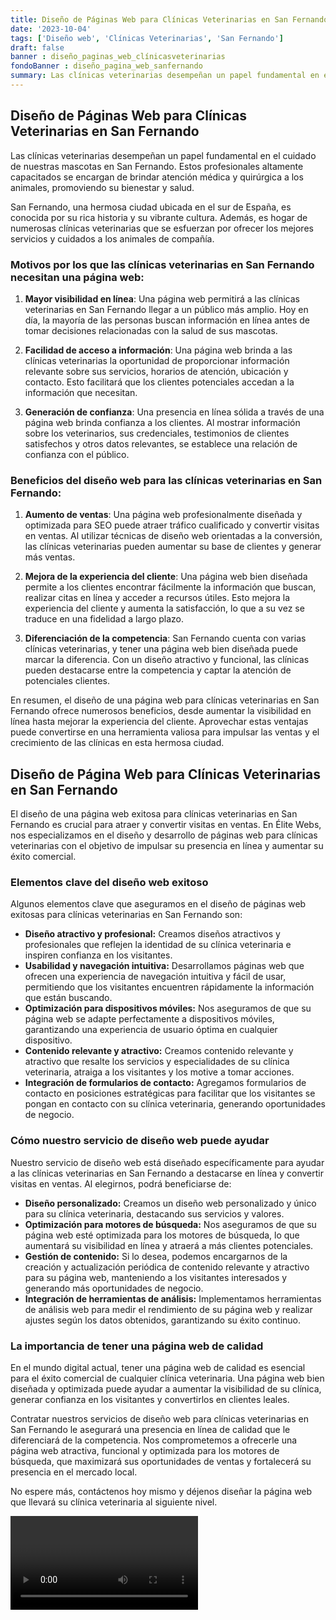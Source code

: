 ```yaml
---
title: Diseño de Páginas Web para Clínicas Veterinarias en San Fernando
date: '2023-10-04'
tags: ['Diseño web', 'Clínicas Veterinarias', 'San Fernando']
draft: false
banner : diseño_paginas_web_clínicasveterinarias
fondoBanner : diseño_pagina_web_sanfernando
summary: Las clínicas veterinarias desempeñan un papel fundamental en el cuidado de nuestras mascotas en San Fernando. Estos profesionales altamente capacitados se encargan de brindar atención médica y quirúrgica a los animales, promoviendo su bienestar y salud.
---
```


## Diseño de Páginas Web para Clínicas Veterinarias en San Fernando

Las clínicas veterinarias desempeñan un papel fundamental en el cuidado de nuestras mascotas en San Fernando. Estos profesionales altamente capacitados se encargan de brindar atención médica y quirúrgica a los animales, promoviendo su bienestar y salud.

San Fernando, una hermosa ciudad ubicada en el sur de España, es conocida por su rica historia y su vibrante cultura. Además, es hogar de numerosas clínicas veterinarias que se esfuerzan por ofrecer los mejores servicios y cuidados a los animales de compañía.

### Motivos por los que las clínicas veterinarias en San Fernando necesitan una página web:

1. **Mayor visibilidad en línea**: Una página web permitirá a las clínicas veterinarias en San Fernando llegar a un público más amplio. Hoy en día, la mayoría de las personas buscan información en línea antes de tomar decisiones relacionadas con la salud de sus mascotas.

2. **Facilidad de acceso a información**: Una página web brinda a las clínicas veterinarias la oportunidad de proporcionar información relevante sobre sus servicios, horarios de atención, ubicación y contacto. Esto facilitará que los clientes potenciales accedan a la información que necesitan.

3. **Generación de confianza**: Una presencia en línea sólida a través de una página web brinda confianza a los clientes. Al mostrar información sobre los veterinarios, sus credenciales, testimonios de clientes satisfechos y otros datos relevantes, se establece una relación de confianza con el público.

### Beneficios del diseño web para las clínicas veterinarias en San Fernando:

1. **Aumento de ventas**: Una página web profesionalmente diseñada y optimizada para SEO puede atraer tráfico cualificado y convertir visitas en ventas. Al utilizar técnicas de diseño web orientadas a la conversión, las clínicas veterinarias pueden aumentar su base de clientes y generar más ventas.

2. **Mejora de la experiencia del cliente**: Una página web bien diseñada permite a los clientes encontrar fácilmente la información que buscan, realizar citas en línea y acceder a recursos útiles. Esto mejora la experiencia del cliente y aumenta la satisfacción, lo que a su vez se traduce en una fidelidad a largo plazo.

3. **Diferenciación de la competencia**: San Fernando cuenta con varias clínicas veterinarias, y tener una página web bien diseñada puede marcar la diferencia. Con un diseño atractivo y funcional, las clínicas pueden destacarse entre la competencia y captar la atención de potenciales clientes.

En resumen, el diseño de una página web para clínicas veterinarias en San Fernando ofrece numerosos beneficios, desde aumentar la visibilidad en línea hasta mejorar la experiencia del cliente. Aprovechar estas ventajas puede convertirse en una herramienta valiosa para impulsar las ventas y el crecimiento de las clínicas en esta hermosa ciudad.

<GifSeo />

<Cta />

## Diseño de Página Web para Clínicas Veterinarias en San Fernando

El diseño de una página web exitosa para clínicas veterinarias en San Fernando es crucial para atraer y convertir visitas en ventas. En Élite Webs, nos especializamos en el diseño y desarrollo de páginas web para clínicas veterinarias con el objetivo de impulsar su presencia en línea y aumentar su éxito comercial. 

### Elementos clave del diseño web exitoso

Algunos elementos clave que aseguramos en el diseño de páginas web exitosas para clínicas veterinarias en San Fernando son:

- **Diseño atractivo y profesional:** Creamos diseños atractivos y profesionales que reflejen la identidad de su clínica veterinaria e inspiren confianza en los visitantes. 
- **Usabilidad y navegación intuitiva:** Desarrollamos páginas web que ofrecen una experiencia de navegación intuitiva y fácil de usar, permitiendo que los visitantes encuentren rápidamente la información que están buscando.
- **Optimización para dispositivos móviles:** Nos aseguramos de que su página web se adapte perfectamente a dispositivos móviles, garantizando una experiencia de usuario óptima en cualquier dispositivo.
- **Contenido relevante y atractivo:** Creamos contenido relevante y atractivo que resalte los servicios y especialidades de su clínica veterinaria, atraiga a los visitantes y los motive a tomar acciones.
- **Integración de formularios de contacto:** Agregamos formularios de contacto en posiciones estratégicas para facilitar que los visitantes se pongan en contacto con su clínica veterinaria, generando oportunidades de negocio.

### Cómo nuestro servicio de diseño web puede ayudar

Nuestro servicio de diseño web está diseñado específicamente para ayudar a las clínicas veterinarias en San Fernando a destacarse en línea y convertir visitas en ventas. Al elegirnos, podrá beneficiarse de:

- **Diseño personalizado:** Creamos un diseño web personalizado y único para su clínica veterinaria, destacando sus servicios y valores.
- **Optimización para motores de búsqueda:** Nos aseguramos de que su página web esté optimizada para los motores de búsqueda, lo que aumentará su visibilidad en línea y atraerá a más clientes potenciales.
- **Gestión de contenido:** Si lo desea, podemos encargarnos de la creación y actualización periódica de contenido relevante y atractivo para su página web, manteniendo a los visitantes interesados y generando más oportunidades de negocio.
- **Integración de herramientas de análisis:** Implementamos herramientas de análisis web para medir el rendimiento de su página web y realizar ajustes según los datos obtenidos, garantizando su éxito continuo.

### La importancia de tener una página web de calidad

En el mundo digital actual, tener una página web de calidad es esencial para el éxito comercial de cualquier clínica veterinaria. Una página web bien diseñada y optimizada puede ayudar a aumentar la visibilidad de su clínica, generar confianza en los visitantes y convertirlos en clientes leales.

Contratar nuestros servicios de diseño web para clínicas veterinarias en San Fernando le asegurará una presencia en línea de calidad que le diferenciará de la competencia. Nos comprometemos a ofrecerle una página web atractiva, funcional y optimizada para los motores de búsqueda, que maximizará sus oportunidades de ventas y fortalecerá su presencia en el mercado local.

No espere más, contáctenos hoy mismo y déjenos diseñar la página web que llevará su clínica veterinaria al siguiente nivel.

<Video />

<CtaBot job='Clínicas Veterinarias' city='San Fernando'/>

<Gmaps query='San Fernando+españa+maps' />